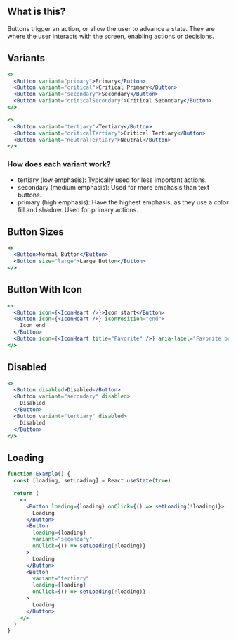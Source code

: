 
<IntroSection>

## What is this?

Buttons trigger an action, or allow the user to advance a state. They are where the user interacts with the screen, enabling actions or decisions.

</IntroSection>

<Section>

## Variants

```jsx live layout=grid columnsCount=2 rowsCount=2
<>
  <Button variant="primary">Primary</Button>
  <Button variant="critical">Critical Primary</Button>
  <Button variant="secondary">Secondary</Button>
  <Button variant="criticalSecondary">Critical Secondary</Button>
</>
```

```jsx live layout=grid columnsCount=3 rowsCount=1
<>
  <Button variant="tertiary">Tertiary</Button>
  <Button variant="criticalTertiary">Critical Tertiary</Button>
  <Button variant="neutralTertiary">Neutral</Button>
</>
```

</Section>

<Section direction="row">

### How does each variant work?

- tertiary (low emphasis): Typically used for less important actions.
- secondary (medium emphasis): Used for more emphasis than text buttons.
- primary (high emphasis): Have the highest emphasis, as they use a color fill and shadow. Used for primary actions.

</Section>

<Section>

## Button Sizes

```jsx live layout=grid columnsCount=2 rowsCount=1
<>
  <Button>Normal Button</Button>
  <Button size="large">Large Button</Button>
</>
```

</Section>

<Section>

## Button With Icon

```jsx live layout=grid columnsCount=3 rowsCount=1
<>
  <Button icon={<IconHeart />}>Icon start</Button>
  <Button icon={<IconHeart />} iconPosition="end">
    Icon end
  </Button>
  <Button icon={<IconHeart title="Favorite" />} aria-label="Favorite button" />
</>
```

</Section>

<Section>

## Disabled

```jsx live layout=grid columnsCount=3 rowsCount=1
<>
  <Button disabled>Disabled</Button>
  <Button variant="secondary" disabled>
    Disabled
  </Button>
  <Button variant="tertiary" disabled>
    Disabled
  </Button>
</>
```

</Section>

<Section>

## Loading

```jsx live layout=grid columnsCount=3 rowsCount=1
function Example() {
  const [loading, setLoading] = React.useState(true)

  return (
    <>
      <Button loading={loading} onClick={() => setLoading(!loading)}>
        Loading
      </Button>
      <Button
        loading={loading}
        variant="secondary"
        onClick={() => setLoading(!loading)}
      >
        Loading
      </Button>
      <Button
        variant="tertiary"
        loading={loading}
        onClick={() => setLoading(!loading)}
      >
        Loading
      </Button>
    </>
  )
}
```

</Section>
